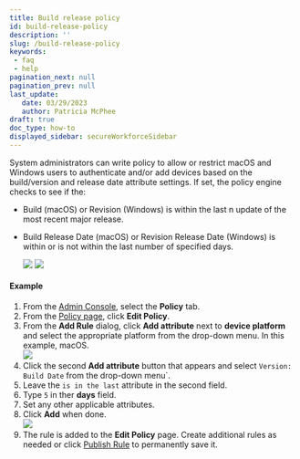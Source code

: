 ```yaml
---
title: Build release policy
id: build-release-policy
description: ''
slug: /build-release-policy
keywords: 
 - faq
 - help
pagination_next: null
pagination_prev: null
last_update: 
   date: 03/29/2023
   author: Patricia McPhee
draft: true
doc_type: how-to
displayed_sidebar: secureWorkforceSidebar
---
```



<SupportedOsAuthenticatorWindowsOnly />

System administrators can write policy to allow or restrict macOS and Windows users to authenticate and/or add devices based on the build/version and release date attribute settings. If set, the policy engine checks to see if the:

*	Build (macOS) or Revision (Windows) is within the last n update of the most recent major release.
	
*	Build Release Date (macOS) or Revision Release Date (Windows) is within or is not within the last number of specified days.

	![](/images/policy/build-release-date-macos.PNG)
	![](/images/policy/build-release-date-windows.PNG)

#### Example ####

1.  From the [Admin Console](/docs/secure-work/workforce-settings/admin-console/admin-console-login), select the **Policy** tab.
2.  From the [Policy page](/docs/secure-work/workforce-settings/policy/policy-writing/writing-policy#creating-rules), click **Edit Policy**.
3.	From the **Add Rule** dialog, click **Add attribute** next to **device platform** and select the appropriate platform from the drop-down menu. In this example, macOS.  
    ![](/images/policy/device_platform_macos.PNG)
4.	Click the second **Add attribute** button that appears and select `Version: Build Date` from the drop-down menu`.
5.  Leave the `is in the last` attribute in the second field.
5.	Type `5` in ther **days** field.
7.  Set any other applicable attributes.
9.  Click **Add** when done.  
    ![](/images/policy/version-build-release-daate-macos-is-in-last-days.PNG)
10.  The rule is added to the **Edit Policy** page. Create additional rules as needed or click [Publish Rule](/docs/secure-work/workforce-settings/policy/policy-publish-rules/publishing-rules) to permanently save it.


